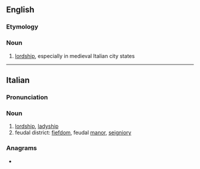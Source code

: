 {{also|Signoria}}
==English==

===Etymology===
{{bor|en|it|signore||lord}}

===Noun===
{{wikipedia}}
{{en-noun|-}}

# [[lordship]], especially in medieval Italian city states

----

==Italian==

===Pronunciation===
{{it-pr|signorìa}}

===Noun===
{{wikipedia|Signoria cittadina|lang=it}}
{{it-noun|f}}

# [[lordship]], [[ladyship]]
# feudal district: [[fiefdom]], feudal [[manor]], [[seigniory]]

===Anagrams===
* {{anagrams|it|a=agiinors|sragioni}}